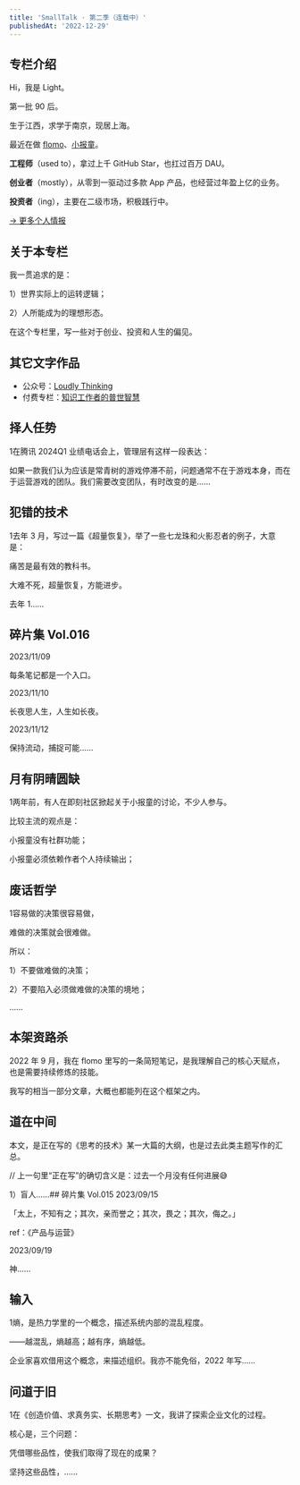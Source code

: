 ```yaml
---
title: 'SmallTalk · 第二季（连载中）'
publishedAt: '2022-12-29'
---
```


## 专栏介绍

Hi，我是 Light。

第一批 90 后。

生于江西，求学于南京，现居上海。

最近在做 [flomo](https://flomoapp.com/)、[小报童](https://xiaobot.net/)。

**工程师**（used to），拿过上千 GitHub Star，也扛过百万 DAU。

**创业者**（mostly），从零到一驱动过多款 App 产品，也经营过年盈上亿的业务。

**投资者**（ing），主要在二级市场，积极践行中。

[→ 更多个人情报](https://mp.weixin.qq.com/s/npW9dJPzW2G9m09vX7dQsw)

**关于本专栏**
---------

我一贯追求的是：

1）世界实际上的运转逻辑；

2）人所能成为的理想形态。

在这个专栏里，写一些对于创业、投资和人生的偏见。

**其它文字作品**
----------

* 公众号：[Loudly Thinking](https://mp.weixin.qq.com/s/VNN0Cp6ozkmi4xUfpZV81w)
* 付费专栏：[知识工作者的普世智慧](https://xiaobot.net/p/universal-wisdom)


## 择人任势
1在腾讯 2024Q1 业绩电话会上，管理层有这样一段表达：

如果一款我们认为应该是常青树的游戏停滞不前，问题通常不在于游戏本身，而在于运营游戏的团队。我们需要改变团队，有时改变的是......

## 犯错的技术
1去年 3 月，写过一篇《超量恢复》，举了一些七龙珠和火影忍者的例子，大意是：

痛苦是最有效的教科书。

大难不死，超量恢复，方能进步。

去年 1......

## 碎片集 Vol.016
2023/11/09

每条笔记都是一个入口。

2023/11/10

长夜思人生，人生如长夜。

2023/11/12

保持流动，捕捉可能......

## 月有阴晴圆缺
1两年前，有人在即刻社区掀起关于小报童的讨论，不少人参与。

比较主流的观点是：

小报童没有社群功能；

小报童必须依赖作者个人持续输出；

## 废话哲学
1容易做的决策很容易做，

难做的决策就会很难做。

所以：

1）不要做难做的决策；

2）不要陷入必须做难做的决策的境地；

......

## 本架资路杀
2022 年 9 月，我在 flomo 里写的一条简短笔记，是我理解自己的核心天赋点，也是需要持续修炼的技能。

我写的相当一部分文章，大概也都能列在这个框架之内。

## 道在中间
本文，是正在写的《思考的技术》某一大篇的大纲，也是过去此类主题写作的汇总。

// 上一句里“正在写”的确切含义是：过去一个月没有任何进展😅

1）盲人......## 碎片集 Vol.015
2023/09/15

「太上，不知有之；其次，亲而誉之；其次，畏之；其次，侮之。」

ref：《产品与运营》

2023/09/19

神......

## 输入
1熵，是热力学里的一个概念，描述系统内部的混乱程度。

——越混乱，熵越高；越有序，熵越低。

企业家喜欢借用这个概念，来描述组织。我亦不能免俗，2022 年写......

## 问道于旧
1在《创造价值、求真务实、长期思考》一文，我讲了探索企业文化的过程。

核心是，三个问题：

凭借哪些品性，使我们取得了现在的成果？

坚持这些品性，......

